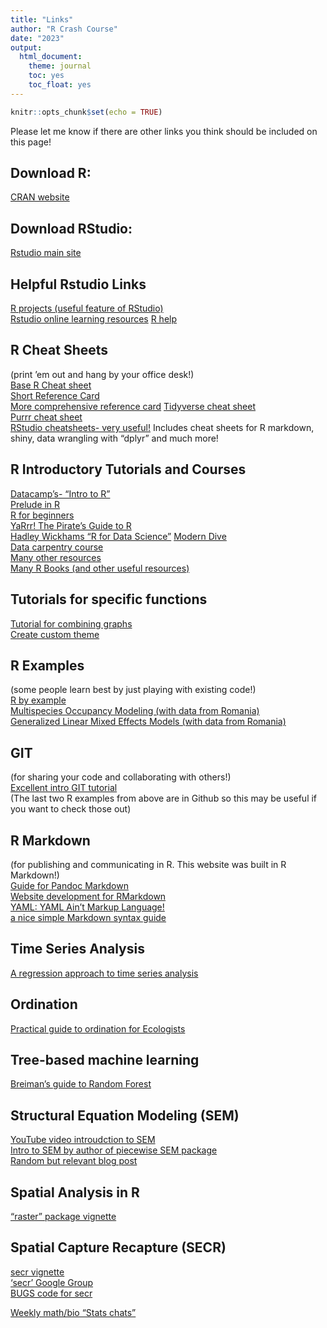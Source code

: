 ```yaml
---
title: "Links"
author: "R Crash Course"
date: "2023"
output: 
  html_document: 
    theme: journal
    toc: yes
    toc_float: yes
---
```


```r
knitr::opts_chunk$set(echo = TRUE)
```

Please let me know if there are other links you think should be included on this page!

## Download R:
 [CRAN website](https://cran.r-project.org/)  
 
## Download RStudio:   
 [Rstudio main site](https://www.rstudio.com/) 
 
## Helpful Rstudio Links
 [R projects (useful feature of RStudio)](https://support.rstudio.com/hc/en-us/articles/200526207-Using-Projects)        
 [Rstudio online learning resources](https://posit.co/resources/) 
 [R help](https://www.r-project.org/help.html)
 
## R Cheat Sheets 
(print 'em out and hang by your office desk!)       
[Base R Cheat sheet](https://iqss.github.io/dss-workshops/R/Rintro/base-r-cheat-sheet.pdf)            
 [Short Reference Card](https://cran.r-project.org/doc/contrib/Short-refcard.pdf)  
 [More comprehensive reference card](https://cran.r-project.org/doc/contrib/Baggott-refcard-v2.pdf) 
 [Tidyverse cheat sheet](https://www.datacamp.com/cheat-sheet/tidyverse-cheat-sheet-for-beginners)  
 [Purrr cheat sheet](https://evoldyn.gitlab.io/evomics-2018/ref-sheets/R_purrr.pdf)   
 [RStudio cheatsheets- very useful!](https://www.rstudio.com/resources/cheatsheets/)  Includes cheat sheets for R markdown, shiny, data wrangling with "dplyr" and much more! 
 
## R Introductory Tutorials and Courses
 [Datacamp's- "Intro to R"](https://www.datacamp.com/home)   
 [Prelude in R](https://preludeinr.com)      
 [R for beginners](https://cran.r-project.org/doc/contrib/Paradis-rdebuts_en.pdf)  
 [YaRrr! The Pirate's Guide to R](https://bookdown.org/ndphillips/YaRrr/)  
 [Hadley Wickhams "R for Data Science"](http://r4ds.had.co.nz/index.html)
 [Modern Dive](https://ismayc.github.io/moderndiver-book/)     
 [Data carpentry course](http://www.datacarpentry.org/semester-biology/)  
 [Many other resources](https://cran.r-project.org/other-docs.html)    
 [Many R Books (and other useful resources)](http://rbasicsworkshop.weebly.com/books.html)     
 
## Tutorials for specific functions
[Tutorial for combining graphs](http://www.sthda.com/english/articles/24-ggpubr-publication-ready-plots/81-ggplot2-easy-way-to-mix-multiple-graphs-on-the-same-page/)    
[Create custom theme](https://rpubs.com/mclaire19/ggplot2-custom-themes)    
 
## R Examples 
(some people learn best by just playing with existing code!)            
 [R by example](http://www.mayin.org/ajayshah/KB/R/)     
 [Multispecies Occupancy Modeling (with data from Romania)](https://github.com/marissadyck/Multi_occ_LWW)    
 [Generalized Linear Mixed Effects Models (with data from Romania)](https://github.com/marissadyck/Brown_bear_predation_RO)   

## GIT 
(for sharing your code and collaborating with others!)        
 [Excellent intro GIT tutorial](https://try.github.io/)  
 (The last two R examples from above are in Github so this may be useful if you want to check those out)
 
## R Markdown 
(for publishing and communicating in R. This website was built in R Markdown!)          
 [Guide for Pandoc Markdown](http://rmarkdown.rstudio.com/authoring_pandoc_markdown.html)   
 [Website development for RMarkdown](http://rmarkdown.rstudio.com/rmarkdown_websites.html)   
 [YAML: YAML Ain't Markup Language!](http://yaml.org/)   
 [a nice simple Markdown syntax guide](https://confluence.atlassian.com/bitbucketserver/markdown-syntax-guide-776639995.html)  


## Time Series Analysis
 [A regression approach to time series analysis](http://node101.psych.cornell.edu/Darlington/series/series0.htm)  
 
## Ordination
 [Practical guide to ordination for Ecologists](http://ordination.okstate.edu/index.html)  
 
## Tree-based machine learning
 [Breiman's guide to Random Forest](http://www.stat.berkeley.edu/~breiman/RandomForests/cc_home.htm)  

## Structural Equation Modeling (SEM)
[YouTube video introudction to SEM](https://stats.oarc.ucla.edu/r/seminars/rsem/)       
[Intro to SEM by author of piecewise SEM package](https://jslefche.github.io/sem_book/)   
[Random but relevant blog post](http://blog.efpsa.org/2015/12/14/structural-equation-modeling-what-is-it-what-does-it-have-in-common-with-hippie-music-and-why-does-it-eat-cake-to-get-rid-of-measurement-error/)  

 
## Spatial Analysis in R
 ["raster" package vignette](https://cran.r-project.org/web/packages/raster/raster.pdf)   

## Spatial Capture Recapture (SECR)  
[secr vignette](https://cran.r-project.org/web/packages/secr/vignettes/secr-overview.pdf)   
 ['secr' Google Group](https://groups.google.com/forum/#!forum/secrgroup)    
 [BUGS code for secr](http://www.mikemeredith.net/blog/1309_SECR_in_JAGS_patchy_habitat.htm)
 

[Weekly math/bio "Stats chats"](https://kevintshoemaker.github.io/StatsChats/)
